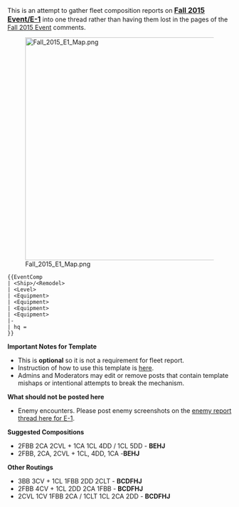 This is an attempt to gather fleet composition reports on <span style="font-size:16px; font-weight:bold;">[[Fall 2015 Event/E-1]]</span> into one thread rather than having them lost in the pages of the [[Fall 2015 Event]] comments.

[[File:Fall_2015_E1_Map.png|500px]]

<pre class="mw-collapsible mw-collapsed">
{{EventComp
| <Ship>/<Remodel>
| <Level>
| <Equipment>
| <Equipment>
| <Equipment>
| <Equipment>
|-
| hq = 
}}
</pre>

'''Important Notes for Template'''
* This is '''optional''' so it is not a requirement for fleet report.
* Instruction of how to use this template is [[Template:EventComp|here]].
* Admins and Moderators may edit or remove posts that contain template mishaps or intentional attempts to break the mechanism.

'''What should not be posted here'''
* Enemy encounters. Please post enemy screenshots on the [[Thread:355308|enemy report thread here for E-1]].

'''Suggested Compositions'''
*2FBB 2CA 2CVL + 1CA 1CL 4DD / 1CL 5DD - '''BEHJ'''
*2FBB, 2CA, 2CVL + 1CL, 4DD, 1CA -'''BEHJ  '''

'''Other Routings'''
*3BB 3CV + 1CL 1FBB 2DD 2CLT - ''' BCDFHJ'''
*2FBB 4CV + 1CL 2DD 2CA 1FBB - ''' BCDFHJ'''
*2CVL 1CV 1FBB 2CA / 1CLT 1CL 2CA 2DD - '''BCDFHJ ''' <ac_metadata title="[Fall 2015 Event] E-1 - Fleets" related_topics="Fall 2015 Event/E-1"> </ac_metadata>